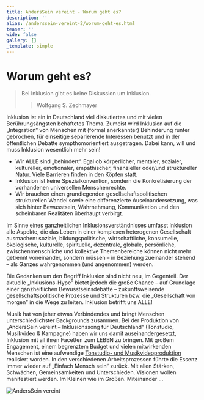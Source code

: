 ```yaml
---
title: AndersSein vereint - Worum geht es?
description: ''
alias: /anderssein-vereint-2/worum-geht-es.html
teaser: ''
wide: false
gallery: []
_template: simple
---
```


# Worum geht es?

> Bei Inklusion gibt es keine Diskussion um Inklusion.
>
> > Wolfgang S. Zechmayer

Inklusion ist ein in Deutschland viel diskutiertes und mit vielen Berührungsängsten behaftetes Thema. Zumeist wird Inklusion auf die „Integration“ von Menschen mit (formal anerkannter) Behinderung runter gebrochen, für einseitige separierende Interessen benutzt und in der öffentlichen Debatte sympthomorientiert ausgetragen. Dabei kann, will und muss Inklusion wesentlich mehr sein!

* Wir ALLE sind „behindert“. Egal ob körperlicher, mentaler, sozialer, kultureller, emotionaler, empathischer, finanzieller oder/und struktureller Natur. Viele Barrieren finden in den Köpfen statt.
* Inklusion ist keine Spezialkonvention, sondern die Konkretisierung der vorhandenen universellen Menschenrechte.
* Wir brauchen einen grundlegenden gesellschaftspolitischen strukturellen Wandel sowie eine differenzierte Auseinandersetzung, was sich hinter Bewusstsein, Wahrnehmung, Kommunikation und den scheinbaren Realitäten überhaupt verbirgt.

Im Sinne eines ganzheitlichen Inklusionsverständnisses umfasst Inklusion alle Aspekte, die das Leben in einer komplexen heterogenen Gesellschaft ausmachen: soziale, bildungspolitische, wirtschaftliche, konsumelle, ökologische, kulturelle, spirituelle, dezentrale, globale, persönliche, zwischenmenschliche und kollektive Themenbereiche können nicht mehr getrennt voneinander, sondern müssen – in Beziehung zueinander stehend – als Ganzes wahrgenommen (und angenommen) werden.

Die Gedanken um den Begriff Inklusion sind nicht neu, im Gegenteil. Der aktuelle „Inklusions-Hype” bietet jedoch die große Chance – auf Grundlage einer ganzheitlichen Bewusstseinsdebatte – zukunftsweisende gesellschaftspolitische Prozesse und Strukturen bzw. die „Gesellschaft von morgen” in die Wege zu leiten. Inklusion betrifft uns ALLE!

Musik hat von jeher etwas Verbindendes und bringt Menschen unterschiedlichster Backgrounds zusammen. Bei der Produktion von „AndersSein vereint – Inklusionssong für Deutschland“ (Tonstudio, Musikvideo & Kampagne) haben wir uns damit auseinandergesetzt, Inklusion mit all ihren Facetten zum LEBEN zu bringen. Mit großem Engagement, einem begrenztem Budget und vielen mitwirkenden Menschen ist eine aufwendige [Tonstudio- und Musikvideoproduktion]() realisiert worden. In den verschiedenen Arbeitsprozessen führte die Essenz immer wieder auf „Einfach Mensch sein“ zurück. Mit allen Stärken, Schwächen, Gemeinsamkeiten und Unterschieden. Visionen wollen manifestiert werden. Im Kleinen wie im Großen. Miteinander …

![AndersSein vereint ](/media/2015/04/plakat-AVS-online1.jpg)
